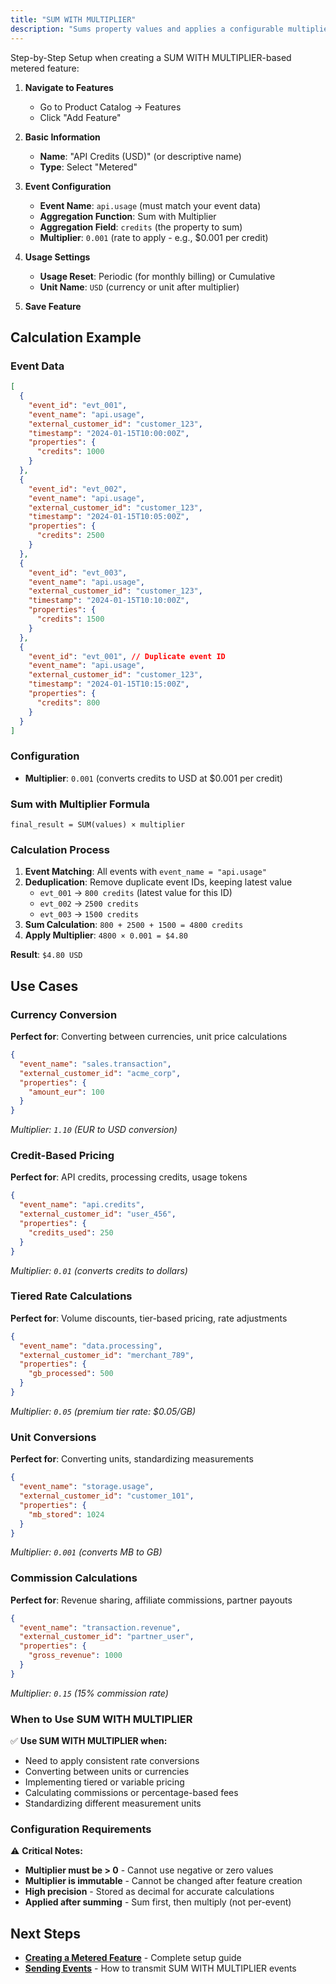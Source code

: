 ```yaml
---
title: "SUM WITH MULTIPLIER"
description: "Sums property values and applies a configurable multiplier."
---
```


Step-by-Step Setup when creating a SUM WITH MULTIPLIER-based metered feature:

1. **Navigate to Features**
   - Go to Product Catalog → Features
   - Click "Add Feature"

2. **Basic Information**
   - **Name**: "API Credits (USD)" (or descriptive name)
   - **Type**: Select "Metered"

3. **Event Configuration**
   - **Event Name**: `api.usage` (must match your event data)
   - **Aggregation Function**: Sum with Multiplier
   - **Aggregation Field**: `credits` (the property to sum)
   - **Multiplier**: `0.001` (rate to apply - e.g., $0.001 per credit)

4. **Usage Settings**
   - **Usage Reset**: Periodic (for monthly billing) or Cumulative
   - **Unit Name**: `USD` (currency or unit after multiplier)

5. **Save Feature**

## Calculation Example

### Event Data
```json
[
  {
    "event_id": "evt_001",
    "event_name": "api.usage",
    "external_customer_id": "customer_123",
    "timestamp": "2024-01-15T10:00:00Z",
    "properties": {
      "credits": 1000
    }
  },
  {
    "event_id": "evt_002", 
    "event_name": "api.usage",
    "external_customer_id": "customer_123",
    "timestamp": "2024-01-15T10:05:00Z",
    "properties": {
      "credits": 2500
    }
  },
  {
    "event_id": "evt_003",
    "event_name": "api.usage",
    "external_customer_id": "customer_123", 
    "timestamp": "2024-01-15T10:10:00Z",
    "properties": {
      "credits": 1500
    }
  },
  {
    "event_id": "evt_001", // Duplicate event ID
    "event_name": "api.usage",
    "external_customer_id": "customer_123", 
    "timestamp": "2024-01-15T10:15:00Z",
    "properties": {
      "credits": 800
    }
  }
]
```

### Configuration
- **Multiplier**: `0.001` (converts credits to USD at $0.001 per credit)

### Sum with Multiplier Formula
```
final_result = SUM(values) × multiplier
```

### Calculation Process
1. **Event Matching**: All events with `event_name = "api.usage"`
2. **Deduplication**: Remove duplicate event IDs, keeping latest value
   - `evt_001` → `800 credits` (latest value for this ID)
   - `evt_002` → `2500 credits`
   - `evt_003` → `1500 credits`
3. **Sum Calculation**: `800 + 2500 + 1500 = 4800 credits`
4. **Apply Multiplier**: `4800 × 0.001 = $4.80`

**Result**: `$4.80 USD`

## Use Cases

### Currency Conversion
**Perfect for**: Converting between currencies, unit price calculations
```json
{
  "event_name": "sales.transaction",
  "external_customer_id": "acme_corp",
  "properties": {
    "amount_eur": 100
  }
}
```
*Multiplier: `1.10` (EUR to USD conversion)*

### Credit-Based Pricing
**Perfect for**: API credits, processing credits, usage tokens
```json
{
  "event_name": "api.credits",
  "external_customer_id": "user_456",
  "properties": {
    "credits_used": 250
  }
}
```
*Multiplier: `0.01` (converts credits to dollars)*

### Tiered Rate Calculations
**Perfect for**: Volume discounts, tier-based pricing, rate adjustments
```json
{
  "event_name": "data.processing",
  "external_customer_id": "merchant_789",
  "properties": {
    "gb_processed": 500
  }
}
```
*Multiplier: `0.05` (premium tier rate: $0.05/GB)*

### Unit Conversions
**Perfect for**: Converting units, standardizing measurements
```json
{
  "event_name": "storage.usage",
  "external_customer_id": "customer_101",
  "properties": {
    "mb_stored": 1024
  }
}
```
*Multiplier: `0.001` (converts MB to GB)*

### Commission Calculations
**Perfect for**: Revenue sharing, affiliate commissions, partner payouts
```json
{
  "event_name": "transaction.revenue",
  "external_customer_id": "partner_user",
  "properties": {
    "gross_revenue": 1000
  }
}
```
*Multiplier: `0.15` (15% commission rate)*

### When to Use SUM WITH MULTIPLIER

✅ **Use SUM WITH MULTIPLIER when:**
- Need to apply consistent rate conversions
- Converting between units or currencies
- Implementing tiered or variable pricing
- Calculating commissions or percentage-based fees
- Standardizing different measurement units

### Configuration Requirements

⚠️ **Critical Notes:**
- **Multiplier must be > 0** - Cannot use negative or zero values
- **Multiplier is immutable** - Cannot be changed after feature creation
- **High precision** - Stored as decimal for accurate calculations
- **Applied after summing** - Sum first, then multiply (not per-event)

## Next Steps

- **[Creating a Metered Feature](/docs/Event%20Ingestion/Creating%20a%20metered%20feature)** - Complete setup guide
- **[Sending Events](/docs/Event%20Ingestion/Sending%20events)** - How to transmit SUM WITH MULTIPLIER events
